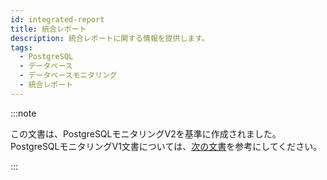 ```yaml
---
id: integrated-report
title: 統合レポート
description: 統合レポートに関する情報を提供します。
tags:
  - PostgreSQL
  - データベース
  - データベースモニタリング
  - 統合レポート
---
```


:::note

この文書は、PostgreSQLモニタリングV2を基準に作成されました。PostgreSQLモニタリングV1文書については、[次の文書](../postgresql-v1/integrated-report)を参考にしてください。

:::


<Integratedreport /> 
